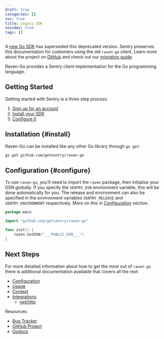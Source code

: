 ```yaml
---
draft: true
categories: []
toc: true
title: Legacy SDK
noindex: true
tags: []
---
```


<Alert level="warning" title="Deprecation Warning">

A [new Go SDK](/platforms/go/) has superseded this deprecated version. Sentry preserves this documentation for customers using the old `raven-go` client. Learn more about the project on [GitHub](https://github.com/getsentry/sentry-go) and check out our [migration guide](/platforms/go/migration/).

</Alert>

Raven-Go provides a Sentry client implementation for the Go programming language.

## Getting Started

Getting started with Sentry is a three step process:

1.  [Sign up for an account](https://sentry.io/signup/)
2.  [Install your SDK](#install)
3.  [Configure it](#configure)

## Installation {#install}

Raven-Go can be installed like any other Go library through `go get`:

```bash
go get github.com/getsentry/raven-go
```

## Configuration {#configure}

To use `raven-go`, you’ll need to import the `raven` package, then initialize your DSN globally. If you specify the `SENTRY_DSN` environment variable, this will be done automatically for you. The release and environment can also be specified in the environment variables `SENTRY_RELEASE` and `SENTRY_ENVIRONMENT` respectively.
More on this in [Configuration](/platforms/go/legacy-sdk/config/) section.

```go
package main

import "github.com/getsentry/raven-go"

func init() {
	raven.SetDSN("___PUBLIC_DSN___")
}
```

## Next Steps

For more detailed information about how to get the most out of `raven-go` there is additional documentation available that covers all the rest:

- [Configuration](/platforms/go/legacy-sdk/config/)
- [Usage](/platforms/go/legacy-sdk/usage/)
- [Context](/platforms/go/legacy-sdk/context/)
- [Integrations](/platforms/go/legacy-sdk/integrations/)
  - [net/http](/platforms/go/legacy-sdk/integrations/)

Resources:

- [Bug Tracker](https://github.com/getsentry/raven-go/issues)
- [GitHub Project](https://github.com/getsentry/raven-go)
- [Godocs](https://godoc.org/github.com/getsentry/raven-go)
